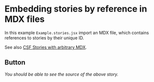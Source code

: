 
# Embedding stories by reference in MDX files

In this example `Example.stories.jsx` import an MDX file, which contains
references to stories by their unique ID.

See also [CSF Stories with arbitrary MDX](https://github.com/storybookjs/storybook/blob/next/addons/docs/docs/recipes.md#csf-stories-with-arbitrary-mdx).

## Button

<Canvas>
  <Story id="example-mdx-in-stories--primary-button" />
</Canvas>

_You should be able to see the source of the above story._
